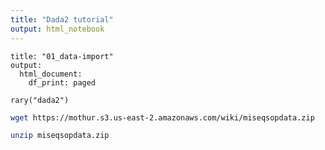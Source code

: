 ```yaml
---
title: "Dada2 tutorial"
output: html_notebook
---
```


```
title: "01_data-import"
output:
  html_document:
    df_print: paged

rary("dada2")
```

```bash
wget https://mothur.s3.us-east-2.amazonaws.com/wiki/miseqsopdata.zip
```

```bash
unzip miseqsopdata.zip
```